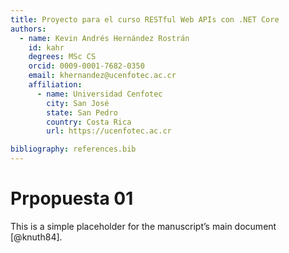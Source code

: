 ```yaml
---
title: Proyecto para el curso RESTful Web APIs con .NET Core
authors:
  - name: Kevin Andrés Hernández Rostrán
    id: kahr
    degrees: MSc CS
    orcid: 0009-0001-7682-0350
    email: khernandez@ucenfotec.ac.cr
    affiliation: 
      - name: Universidad Cenfotec
        city: San José
        state: San Pedro
        country: Costa Rica
        url: https://ucenfotec.ac.cr

bibliography: references.bib
---
```


# Prpopuesta 01
This is a simple placeholder for the manuscript's main document [@knuth84].
